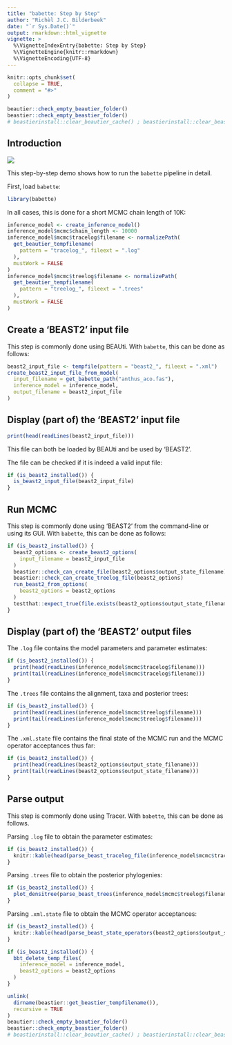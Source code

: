 ```yaml
---
title: "babette: Step by Step"
author: "Richèl J.C. Bilderbeek"
date: "`r Sys.Date()`"
output: rmarkdown::html_vignette
vignette: >
  %\VignetteIndexEntry{babette: Step by Step}
  %\VignetteEngine{knitr::rmarkdown}
  %\VignetteEncoding{UTF-8}
---
```


```r
knitr::opts_chunk$set(
  collapse = TRUE,
  comment = "#>"
)
```

```r
beautier::check_empty_beautier_folder()
beastier::check_empty_beastier_folder()
# beastierinstall::clear_beautier_cache() ; beastierinstall::clear_beastier_cache() # nolint
```


## Introduction

![](babette_logo.png)

This step-by-step demo shows how to run the `babette` pipeline in detail.

First, load `babette`:

```r
library(babette)
```

In all cases, this is done for a short MCMC chain length of 10K:

```r
inference_model <- create_inference_model()
inference_model$mcmc$chain_length <- 10000
inference_model$mcmc$tracelog$filename <- normalizePath(
  get_beautier_tempfilename(
    pattern = "tracelog_", fileext = ".log"
  ),
  mustWork = FALSE
)
inference_model$mcmc$treelog$filename <- normalizePath(
  get_beautier_tempfilename(
    pattern = "treelog_", fileext = ".trees"  
  ),
  mustWork = FALSE
)
```

## Create a 'BEAST2' input file

This step is commonly done using BEAUti.
With `babette`, this can be done as follows:

```r
beast2_input_file <- tempfile(pattern = "beast2_", fileext = ".xml")
create_beast2_input_file_from_model(
  input_filename = get_babette_path("anthus_aco.fas"),
  inference_model = inference_model,
  output_filename = beast2_input_file
)
```

## Display (part of) the 'BEAST2' input file

```r
print(head(readLines(beast2_input_file)))
```

This file can both be loaded by BEAUti and be used by 'BEAST2'.

The file can be checked if it is indeed a valid input file:

```r
if (is_beast2_installed()) {
  is_beast2_input_file(beast2_input_file)
}
```

## Run MCMC

This step is commonly done using 'BEAST2' from the command-line or using its GUI.
With `babette`, this can be done as follows:

```r
if (is_beast2_installed()) {
  beast2_options <- create_beast2_options(
    input_filename = beast2_input_file
  )
  beastier::check_can_create_file(beast2_options$output_state_filename)
  beastier::check_can_create_treelog_file(beast2_options)
  run_beast2_from_options(
    beast2_options = beast2_options
  )
  testthat::expect_true(file.exists(beast2_options$output_state_filename))
}
```

## Display (part of) the 'BEAST2' output files

The `.log` file contains the model parameters and parameter estimates:

```r
if (is_beast2_installed()) {
  print(head(readLines(inference_model$mcmc$tracelog$filename)))
  print(tail(readLines(inference_model$mcmc$tracelog$filename)))
}
```

The `.trees` file contains the alignment, taxa and posterior trees:

```r
if (is_beast2_installed()) {
  print(head(readLines(inference_model$mcmc$treelog$filename)))
  print(tail(readLines(inference_model$mcmc$treelog$filename)))
}
```

The `.xml.state` file contains the final state of the MCMC run and the
MCMC operator acceptances thus far:

```r
if (is_beast2_installed()) {
  print(head(readLines(beast2_options$output_state_filename)))
  print(tail(readLines(beast2_options$output_state_filename)))
}
```

## Parse output

This step is commonly done using Tracer.
With `babette`, this can be done as follows.

Parsing `.log` file to obtain the parameter estimates:

```r
if (is_beast2_installed()) {
  knitr::kable(head(parse_beast_tracelog_file(inference_model$mcmc$tracelog$filename)))
}
```

Parsing `.trees` file to obtain the posterior phylogenies:

```r
if (is_beast2_installed()) {
  plot_densitree(parse_beast_trees(inference_model$mcmc$treelog$filename))
}
```

Parsing `.xml.state` file to obtain the MCMC operator acceptances:

```r
if (is_beast2_installed()) {
  knitr::kable(head(parse_beast_state_operators(beast2_options$output_state_filename)))
}
```

```r
if (is_beast2_installed()) {
  bbt_delete_temp_files(
    inference_model = inference_model,
    beast2_options = beast2_options
  )
}
```


```r
unlink(
  dirname(beastier::get_beastier_tempfilename()),
  recursive = TRUE
)
beautier::check_empty_beautier_folder()
beastier::check_empty_beastier_folder()
# beastierinstall::clear_beautier_cache() ; beastierinstall::clear_beastier_cache() # nolint
```
